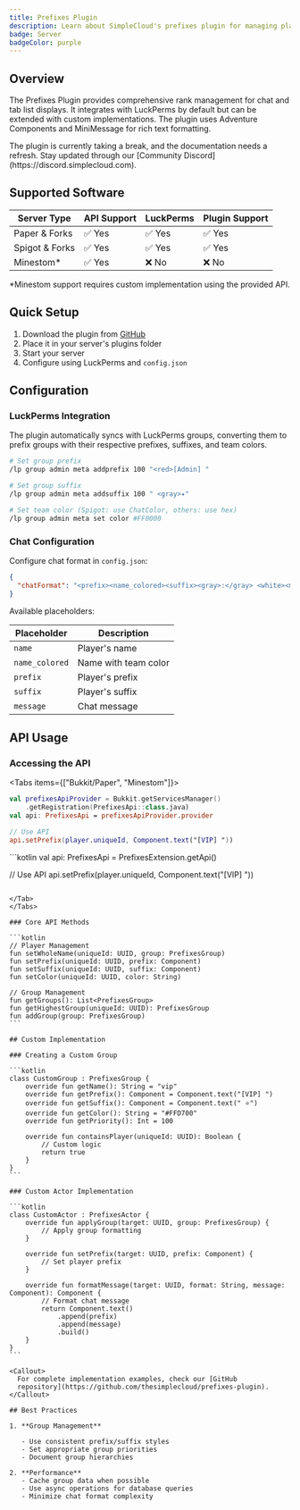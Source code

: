 ```yaml
---
title: Prefixes Plugin
description: Learn about SimpleCloud's prefixes plugin for managing player ranks in chat and tab list
badge: Server
badgeColor: purple
---
```


## Overview

The Prefixes Plugin provides comprehensive rank management for chat and tab list displays. It integrates with LuckPerms by default but can be extended with custom implementations. The plugin uses Adventure Components and MiniMessage for rich text formatting.

<Callout type="error">
  The plugin is currently taking a break, and the documentation needs a refresh.
  Stay updated through our [Community Discord](https://discord.simplecloud.com).
</Callout>

## Supported Software

| Server Type    | API Support | LuckPerms | Plugin Support |
| -------------- | ----------- | --------- | -------------- |
| Paper & Forks  | ✅ Yes      | ✅ Yes    | ✅ Yes         |
| Spigot & Forks | ✅ Yes      | ✅ Yes    | ✅ Yes         |
| Minestom\*     | ✅ Yes      | ❌ No     | ❌ No          |

<Callout>
  *Minestom support requires custom implementation using the provided API.
</Callout>

## Quick Setup

1. Download the plugin from [GitHub](https://github.com/simplecloudapp/prefixes-plugin/releases)
2. Place it in your server's plugins folder
3. Start your server
4. Configure using LuckPerms and `config.json`

## Configuration

### LuckPerms Integration

The plugin automatically syncs with LuckPerms groups, converting them to prefix groups with their respective prefixes, suffixes, and team colors.

```bash
# Set group prefix
/lp group admin meta addprefix 100 "<red>[Admin] "

# Set group suffix
/lp group admin meta addsuffix 100 " <gray>✦"

# Set team color (Spigot: use ChatColor, others: use hex)
/lp group admin meta set color #FF0000
```

### Chat Configuration

Configure chat format in `config.json`:

```json
{
  "chatFormat": "<prefix><name_colored><suffix><gray>:</gray> <white><message></white>"
}
```

Available placeholders:

| Placeholder    | Description          |
| -------------- | -------------------- |
| `name`         | Player's name        |
| `name_colored` | Name with team color |
| `prefix`       | Player's prefix      |
| `suffix`       | Player's suffix      |
| `message`      | Chat message         |

## API Usage

### Accessing the API

<Tabs items={["Bukkit/Paper", "Minestom"]}>
<Tab value="Bukkit/Paper">
```kotlin
val prefixesApiProvider = Bukkit.getServicesManager()
    .getRegistration(PrefixesApi::class.java)
val api: PrefixesApi = prefixesApiProvider.provider

// Use API
api.setPrefix(player.uniqueId, Component.text("[VIP] "))

````
</Tab>
<Tab value="Minestom">
```kotlin
val api: PrefixesApi = PrefixesExtension.getApi()

// Use API
api.setPrefix(player.uniqueId, Component.text("[VIP] "))
````

</Tab>
</Tabs>

### Core API Methods

```kotlin
// Player Management
fun setWholeName(uniqueId: UUID, group: PrefixesGroup)
fun setPrefix(uniqueId: UUID, prefix: Component)
fun setSuffix(uniqueId: UUID, suffix: Component)
fun setColor(uniqueId: UUID, color: String)

// Group Management
fun getGroups(): List<PrefixesGroup>
fun getHighestGroup(uniqueId: UUID): PrefixesGroup
fun addGroup(group: PrefixesGroup)
```

## Custom Implementation

### Creating a Custom Group

```kotlin
class CustomGroup : PrefixesGroup {
    override fun getName(): String = "vip"
    override fun getPrefix(): Component = Component.text("[VIP] ")
    override fun getSuffix(): Component = Component.text(" ⭐")
    override fun getColor(): String = "#FFD700"
    override fun getPriority(): Int = 100

    override fun containsPlayer(uniqueId: UUID): Boolean {
        // Custom logic
        return true
    }
}
```

### Custom Actor Implementation

```kotlin
class CustomActor : PrefixesActor {
    override fun applyGroup(target: UUID, group: PrefixesGroup) {
        // Apply group formatting
    }

    override fun setPrefix(target: UUID, prefix: Component) {
        // Set player prefix
    }

    override fun formatMessage(target: UUID, format: String, message: Component): Component {
        // Format chat message
        return Component.text()
            .append(prefix)
            .append(message)
            .build()
    }
}
```

<Callout>
  For complete implementation examples, check our [GitHub
  repository](https://github.com/thesimplecloud/prefixes-plugin).
</Callout>

## Best Practices

1. **Group Management**

   - Use consistent prefix/suffix styles
   - Set appropriate group priorities
   - Document group hierarchies

2. **Performance**
   - Cache group data when possible
   - Use async operations for database queries
   - Minimize chat format complexity
